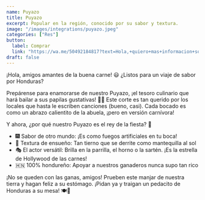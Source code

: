 ```yaml
---
name: Puyazo
title: Puyazo
excerpt: Popular en la región, conocido por su sabor y textura.
image: "/images/integrations/puyazo.jpeg"
categories: ["Res"]
button:
  label: Comprar
  link: "https://wa.me/50492184817?text=Hola,+quiero+mas+informacion+sobre+el+Puyazo+de+Res."
draft: false
---
```

¡Hola, amigos amantes de la buena carne! 😃 ¿Listos para un viaje de sabor por Honduras?

Prepárense para enamorarse de nuestro Puyazo, ¡el tesoro culinario que hará bailar a sus papilas gustativas! 💃🥩 Este corte es tan querido por los locales que hasta le escriben canciones (bueno, casi). Cada bocado es como un abrazo calientito de la abuela, ¡pero en versión carnívora!

Y ahora, ¿por qué nuestro Puyazo es el rey de la fiesta? 👑

- 🎆 Sabor de otro mundo: ¡Es como fuegos artificiales en tu boca!
- 🧈 Textura de ensueño: Tan tierno que se derrite como mantequilla al sol
- 🎭 El actor versátil: Brilla en la parrilla, el horno o la sartén. ¡Es la estrella de Hollywood de las carnes!
- 🇭🇳 100% hondureño: Apoyar a nuestros ganaderos nunca supo tan rico

¡No se queden con las ganas, amigos! Prueben este manjar de nuestra tierra y hagan feliz a su estómago. ¡Pidan ya y traigan un pedacito de Honduras a su mesa! 🍽️🥳